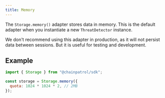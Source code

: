 ```yaml
---
title: Memory
---
```


The `Storage.memory()` adapter stores data in memory. This is the default adapter when you instantiate
a new `ThreatDetector` instance.

We don't recommend using this adapter in production, as it will not persist data between sessions. But
it is useful for testing and development.

## Example

```js
import { Storage } from "@chainpatrol/sdk";

const storage = Storage.memory({
  quota: 1024 * 1024 * 2, // 2MB
});
```

